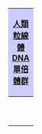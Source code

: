 {| align=center width=580 border="0" cellpadding="0" cellspacing="0" style="background: #f9f9f9; border: 1px #111 solid; font-size: 100%; text-align:center"
|  style="background:#ccf; border-bottom: 1px #111 solid; text-align:center;" colspan=33 |
'''[[人類粒線體DNA單倍體群]]'''
|-
| width=10 rowspan=8 |<!--left margin--> &nbsp;
| width=280 colspan=15 style="font-size:90%" | [[粒線體夏娃|最近的共同粒線體祖先]]
| width=200 colspan=16 | &nbsp;
| width=10 rowspan=8 |<!--right margin--> &nbsp;
|-
| width=20 valign="top" rowspan=7 style="border-top: 1px #111 solid; text-align:left"| [[Haplogroup L0 (mtDNA)|L0]]
| width=10 style="border-top: 1px #111 solid" rowspan=7 |<!--margin inside L0--> &nbsp;
| width=250 colspan=13 style="border-top: 1px #111 solid; text-align:right" | [[Haplogroup L1 (mtDNA)|L1]]
| width=200 colspan=16 | &nbsp;
|-
| width=20 style="border-top: 1px #111 solid; text-align:left" rowspan=6 valign="top" |[[Haplogroup L2 (mtDNA)|L2]]
| width=160 style="border-top: 1px #111 solid; text-align:right" colspan=9 | [[Haplogroup L3 (mtDNA)|L3]]
| width=320 colspan=15 style="border-top: 1px #111 solid; text-align:left" | &nbsp;
| width=20 style="border-top: 1px #111 solid; text-align:right" rowspan=6 valign="top" |[[Haplogroup L4 (mtDNA)|L4]]
| width=20 style="border-top: 1px #111 solid; text-align:right" rowspan=6 valign="top" |[[Haplogroup L5 (mtDNA)|L5]]
| width=20 style="border-top: 1px #111 solid; text-align:right" rowspan=6 valign="top" |[[Haplogroup L6 (mtDNA)|L6]]
| width=20 style="border-top: 1px #111 solid; text-align:right" rowspan=6 valign="top" |[[Haplogroup L7 (mtDNA)|L7]]
|-
| width=46 colspan=3 | &nbsp;
| style="border-top: 1px #111 solid; text-align:left" colspan=5 |[[Haplogroup M (mtDNA)|M]]
| width=150 style="border-top: 1px #111 solid; text-align:right" colspan=7 | [[Haplogroup N (mtDNA)|N]]
| width=140 colspan=9 | &nbsp;
|-
| width=30 style="border-top: 1px #111 solid; text-align:center" colspan=2 |[[Haplogroup CZ (mtDNA)|CZ]]
| width=20 style="border-top: 1px #111 solid; text-align:right" rowspan=4 valign="top" |[[Haplogroup D (mtDNA)|D]]
| width=20 style="border-top: 1px #111 solid; text-align:right" rowspan=4 valign="top" |[[Haplogroup E (mtDNA)|E]]
| width=20 style="border-top: 1px #111 solid; text-align:right" rowspan=4 valign="top" |[[Haplogroup G (mtDNA)|G]]
| width=20 style="border-top: 1px #111 solid; text-align:right" rowspan=4 valign="top" |[[Haplogroup Q (mtDNA)|Q]]
| width=30 rowspan=4 valign="top" | &nbsp;
| width=20 style="border-top: 1px #111 solid; text-align:left" rowspan=4 valign="top" |[[Haplogroup A (mtDNA)|A]]
| width=20 style="border-top: 1px #111 solid; text-align:left" rowspan=4 valign="top" |[[Haplogroup I (mtDNA)|I]]
| width=20 style="border-top: 1px #111 solid; text-align:left" rowspan=4 valign="top" |[[Haplogroup O (mtDNA)|O]]
| width=40 style="border-top: 1px #111 solid; text-align:left" colspan=2 | &nbsp;
| width=50 style="border-top: 1px #111 solid; text-align:center" colspan=3 |[[Haplogroup R (mtDNA)|R]]
| width=70 style="border-top: 1px #111 solid; text-align:left" colspan=5 | &nbsp;
| width=20 style="border-top: 1px #111 solid; text-align:right" rowspan=4 valign="top" |[[Haplogroup S (mtDNA)|S]]
| width=20 style="border-top: 1px #111 solid; text-align:right" rowspan=4 valign="top" |[[Haplogroup W (mtDNA)|W]]
| width=20 style="border-top: 1px #111 solid; text-align:right" rowspan=4 valign="top" |[[Haplogroup X (mtDNA)|X]]
| width=20 style="border-top: 1px #111 solid; text-align:right" rowspan=4 valign="top" |[[Haplogroup Y (mtDNA)|Y]]
|-
| width=15 style="border-top: 1px #111 solid; text-align:left" rowspan=3 valign="top" |[[Haplogroup C (mtDNA)|C]]
| width=15 style="border-top: 1px #111 solid; text-align:right" rowspan=3 valign="top" |[[Haplogroup Z (mtDNA)|Z]]
| width=20 style="border-top: 1px #111 solid; text-align:left" rowspan=3 valign="top" |[[Haplogroup B (mtDNA)|B]]
| width=20 style="border-top: 1px #111 solid; text-align:left" rowspan=3 valign="top" |[[Haplogroup F (mtDNA)|F]]
| width=30 style="border-top: 1px #111 solid; text-align:center" colspan=2 |<small>[[Haplogroup pre-HV (mtDNA)|pre-HV]]</small>
| width=10 style="border-top: 1px #111 solid; text-align:center" rowspan=3 | &nbsp;
| width=30 style="border-top: 1px #111 solid; text-align:center" colspan=2 |<small>[[Haplogroup pre-JT (mtDNA)|pre-JT]]</small>
| width=20 style="border-top: 1px #111 solid; text-align:center" rowspan=3 valign="top" |[[Haplogroup P (mtDNA)|P]]
| width=30 style="border-top: 1px #111 solid; text-align:center" colspan=2 valign="top" |&nbsp;[[Haplogroup UK (mtDNA)|UK]]
|-
| width=30 style="border-top: 1px #111 solid; text-align:center" colspan=2 |[[Haplogroup HV (mtDNA)|HV]]
| width=30 style="border-top: 1px #111 solid; text-align:center" colspan=2 |[[Haplogroup JT (mtDNA)|JT]]
| width=15 style="border-top: 1px #111 solid; text-align:right" colspan=1 rowspan=2 valign="top" |[[Haplogroup U (mtDNA)|U]]
| width=15 style="border-top: 1px #111 solid; text-align:right" colspan=1 rowspan=2 valign="top" |[[Haplogroup K (mtDNA)|K]]
|-
| width=15 style="border-top: 1px #111 solid; text-align:left" valign="top" |[[Haplogroup H (mtDNA)|H]]
| width=15 style="border-top: 1px #111 solid; text-align:right" valign="top" |[[Haplogroup V (mtDNA)|V]]
| width=15 style="border-top: 1px #111 solid; text-align:left" valign="top" |[[Haplogroup J (mtDNA)|J]]
| width=15 style="border-top: 1px #111 solid; text-align:right" valign="top" |[[Haplogroup T (mtDNA)|T]]
|}<noinclude>
[[Category:生物學模板|{{PAGENAME}}]]

</noinclude>
